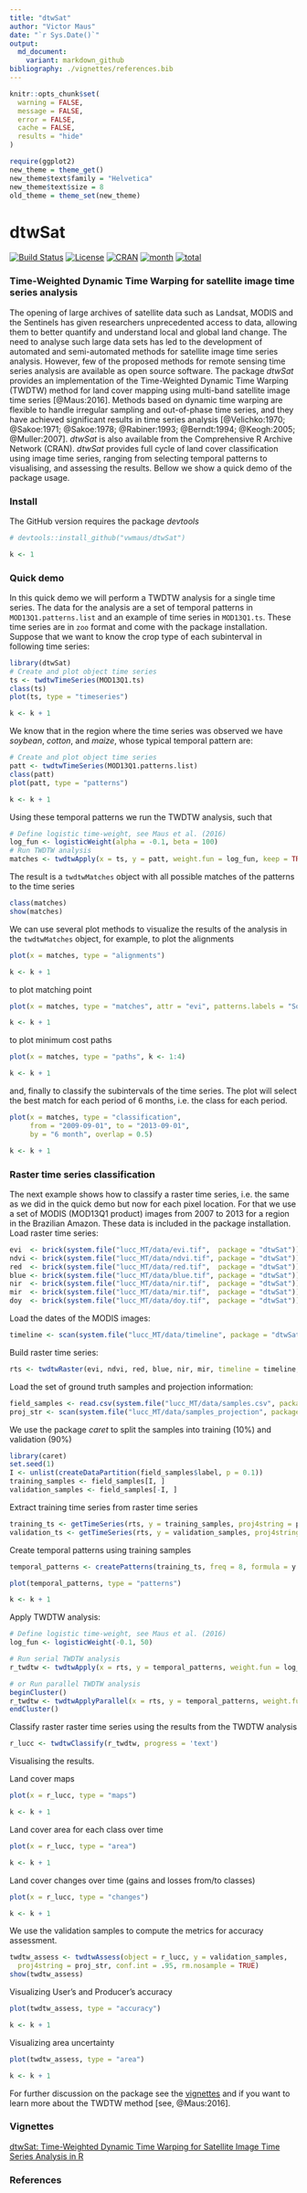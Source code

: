 ```yaml
---
title: "dtwSat"
author: "Victor Maus"
date: "`r Sys.Date()`"
output:
  md_document:
    variant: markdown_github
bibliography: ./vignettes/references.bib
---
```


```r
knitr::opts_chunk$set(
  warning = FALSE,
  message = FALSE,
  error = FALSE, 
  cache = FALSE,
  results = "hide"
)
```

<!-- Set global env -->
```r
require(ggplot2)
new_theme = theme_get()
new_theme$text$family = "Helvetica"
new_theme$text$size = 8
old_theme = theme_set(new_theme)
```

<!-- 
    rmarkdown::render("README.Rmd") 
-->

dtwSat
=====

[![Build Status](https://travis-ci.org/vwmaus/dtwSat.png?branch=master)](https://travis-ci.org/vwmaus/dtwSat) [![License](http://img.shields.io/badge/license-GPL%20%28%3E=%202%29-brightgreen.svg?style=flat)](http://www.gnu.org/licenses/gpl-2.0.html) [![CRAN](http://www.r-pkg.org/badges/version/dtwSat)](http://cran.r-project.org/package=dtwSat) [![month](http://cranlogs.r-pkg.org/badges/dtwSat)](http://www.r-pkg.org/pkg/dtwSat) [![total](http://cranlogs.r-pkg.org/badges/grand-total/dtwSat)](http://www.r-pkg.org/pkg/dtwSat)

### Time-Weighted Dynamic Time Warping for satellite image time series analysis

The opening of large archives of satellite data such as Landsat, MODIS and the Sentinels has given researchers unprecedented access to data, allowing them to better quantify and understand local and global land change. The need to analyse such large data sets has led to the development of automated and semi-automated methods for satellite image time series analysis. However, few of the proposed methods for remote sensing time series analysis are available as open source software. The \proglang{R} package *dtwSat* provides an implementation of the Time-Weighted Dynamic Time Warping (TWDTW) method for land cover mapping using multi-band satellite image time series [@Maus:2016]. Methods based on dynamic time warping are flexible to handle irregular sampling and out-of-phase time series, and they have achieved significant results in time series analysis [@Velichko:1970; @Sakoe:1971; @Sakoe:1978; @Rabiner:1993; @Berndt:1994; @Keogh:2005; @Muller:2007]. *dtwSat* is also available from the Comprehensive R Archive Network (CRAN). *dtwSat* provides full cycle of land cover classification using image time series, ranging from selecting temporal patterns to visualising, and assessing the results. Bellow we show a quick demo of the package usage.


### Install
The GitHub version requires the package \proglang{R} *devtools*

```r
# devtools::install_github("vwmaus/dtwSat")
```


```r
k <- 1
```
### Quick demo
In this quick demo we will perform a TWDTW analysis for a single time series. The data for the analysis are a set of temporal patterns in `MOD13Q1.patterns.list` and an example of time series in `MOD13Q1.ts`. These time series are in `zoo` format and come with the package installation. Suppose that we want to know the crop type of each subinterval in following time series:
```r
library(dtwSat)
# Create and plot object time series 
ts <- twdtwTimeSeries(MOD13Q1.ts)
class(ts)
plot(ts, type = "timeseries")
```
```r
k <- k + 1
```

We know that in the region where the time series was observed we have *soybean*, *cotton*, and *maize*, whose typical temporal pattern are:
```r
# Create and plot object time series 
patt <- twdtwTimeSeries(MOD13Q1.patterns.list)
class(patt)
plot(patt, type = "patterns") 
```
```r
k <- k + 1
```

Using these temporal patterns we run the TWDTW analysis, such that 
```r
# Define logistic time-weight, see Maus et al. (2016)
log_fun <- logisticWeight(alpha = -0.1, beta = 100) 
# Run TWDTW analysis 
matches <- twdtwApply(x = ts, y = patt, weight.fun = log_fun, keep = TRUE) 
```

The result is a `twdtwMatches` object with all possible matches of the patterns to the time series 
```r
class(matches)
show(matches)
```

We can use several plot methods to visualize the results of the analysis in the `twdtwMatches` object, for example, to plot the alignments 
```r
plot(x = matches, type = "alignments")
```
```r
k <- k + 1
```
to plot matching point 
```r
plot(x = matches, type = "matches", attr = "evi", patterns.labels = "Soybean", k <- 4) 
```
```r
k <- k + 1 
```
to plot minimum cost paths 
```r
plot(x = matches, type = "paths", k <- 1:4) 
```
```r
k <- k + 1 
```
and, finally to classify the subintervals of the time series. The plot will select the best match for each period of 6 months, i.e. the class for each period.
```r
plot(x = matches, type = "classification",
     from = "2009-09-01", to = "2013-09-01", 
     by = "6 month", overlap = 0.5) 
```
```r
k <- k + 1
```

### Raster time series classification

The next example shows how to classify a raster time series, i.e. the same as we did in the quick demo but now for each pixel location. For that we use a set of MODIS (MOD13Q1 product) images from 2007 to 2013 for a region in the Brazilian Amazon. These data is included in the package installation. 
Load raster time series:
```r
evi  <- brick(system.file("lucc_MT/data/evi.tif",  package = "dtwSat"))
ndvi <- brick(system.file("lucc_MT/data/ndvi.tif", package = "dtwSat"))
red  <- brick(system.file("lucc_MT/data/red.tif",  package = "dtwSat"))
blue <- brick(system.file("lucc_MT/data/blue.tif", package = "dtwSat"))
nir  <- brick(system.file("lucc_MT/data/nir.tif",  package = "dtwSat"))
mir  <- brick(system.file("lucc_MT/data/mir.tif",  package = "dtwSat"))
doy  <- brick(system.file("lucc_MT/data/doy.tif",  package = "dtwSat"))
```

Load the dates of the MODIS images:
```r
timeline <- scan(system.file("lucc_MT/data/timeline", package = "dtwSat"), what = "date")
```

Build raster time series:
```r
rts <- twdtwRaster(evi, ndvi, red, blue, nir, mir, timeline = timeline, doy = doy)
```

Load the set of ground truth samples and projection information: 
```r
field_samples <- read.csv(system.file("lucc_MT/data/samples.csv", package = "dtwSat"))
proj_str <- scan(system.file("lucc_MT/data/samples_projection", package = "dtwSat"), what = "character")
```

We use the package *caret* to split the samples into training (10%) and validation (90%)
```r
library(caret)
set.seed(1)
I <- unlist(createDataPartition(field_samples$label, p = 0.1))
training_samples <- field_samples[I, ]
validation_samples <- field_samples[-I, ]
```

Extract training time series from raster time series 
```r
training_ts <- getTimeSeries(rts, y = training_samples, proj4string = proj_str)
validation_ts <- getTimeSeries(rts, y = validation_samples, proj4string = proj_str)
```

Create temporal patterns using training samples 
```r
temporal_patterns <- createPatterns(training_ts, freq = 8, formula = y ~ s(x))
```

```r
plot(temporal_patterns, type = "patterns") 
```
```r
k <- k + 1 
```

Apply TWDTW analysis: 
```r
# Define logistic time-weight, see Maus et al. (2016)
log_fun <- logisticWeight(-0.1, 50)

# Run serial TWDTW analysis 
r_twdtw <- twdtwApply(x = rts, y = temporal_patterns, weight.fun = log_fun, progress = 'text')

# or Run parallel TWDTW analysis
beginCluster()
r_twdtw <- twdtwApplyParallel(x = rts, y = temporal_patterns, weight.fun = log_fun, progress = 'text')
endCluster()
```

Classify raster raster time series using the results from the TWDTW analysis
```r
r_lucc <- twdtwClassify(r_twdtw, progress = 'text')
```

Visualising the results. 

Land cover maps
```r
plot(x = r_lucc, type = "maps")
```
```r
k <- k + 1
```

Land cover area for each class over time 
```r
plot(x = r_lucc, type = "area")
```
```r
k <- k + 1
```

Land cover changes over time (gains and losses from/to classes) 
```r
plot(x = r_lucc, type = "changes")
```
```r
k <- k + 1
```

We use the validation samples to compute the metrics for accuracy assessment. 
```r
twdtw_assess <- twdtwAssess(object = r_lucc, y = validation_samples, 
  proj4string = proj_str, conf.int = .95, rm.nosample = TRUE) 
show(twdtw_assess)
```

Visualizing User's and Producer's accuracy 
```r
plot(twdtw_assess, type = "accuracy")
```
```r
k <- k + 1
```

Visualizing area uncertainty 
```r
plot(twdtw_assess, type = "area")
```
```r
k <- k + 1
```

For further discussion on the package see the [vignettes][Vignettes] and if you want to learn more about the TWDTW method [see, @Maus:2016].


### Vignettes
[dtwSat: Time-Weighted Dynamic Time Warping for Satellite Image Time Series Analysis in R](./inst/doc/applying_twdtw.pdf)


### References
